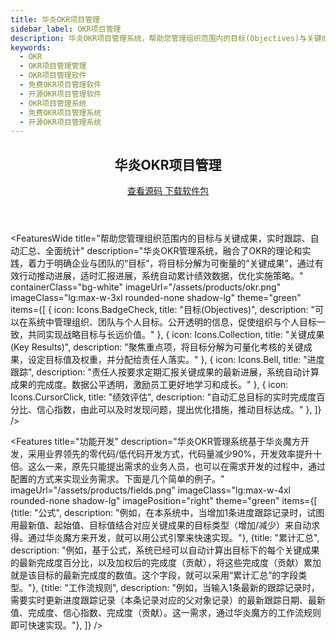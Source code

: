 ```yaml
---
title: 华炎OKR项目管理
sidebar_label: OKR项目管理
description: 华炎OKR项目管理系统，帮助您管理组织范围内的目标(Objectives)与关键成果(Key Results)，实时跟踪、自动汇总、全面统计。系统使用华炎魔方平台可视化配置实现，基于元数据驱动，可以快速自定义。
keywords:
  - OKR
  - OKR项目管理管理
  - OKR项目管理软件
  - 免费OKR项目管理软件
  - 开源OKR项目管理软件
  - OKR项目管理系统
  - 免费OKR项目管理系统
  - 开源OKR项目管理系统
---
```





<header class="py-6 border-b border-gray-200">
  <div class="mx-auto px-4 sm:px-6 lg:px-8">
    <div class="md:flex md:items-center md:justify-between">
      <div class="flex-1 min-w-0">
        <h2 class="text-2xl font-bold leading-7 text-gray-900 sm:text-3xl sm:truncate">
          华炎OKR项目管理
        </h2>
      </div>
      <div class="mt-4 flex md:mt-0 md:ml-4">
        <a href="https://github.com/steedos/okr-management-app/blob/master/README_cn.md" class="inline-flex items-center px-4 py-2 border border-gray-300 rounded-md shadow-sm text-sm font-medium text-gray-700 bg-white hover:bg-gray-50 focus:outline-none focus:ring-2 focus:ring-offset-2 focus:ring-indigo-500">
          查看源码
        </a>
        <a href="https://github.com/steedos/okr-management-app/releases" class="ml-3 inline-flex items-center px-4 py-2 border border-transparent rounded-md shadow-sm text-sm font-medium text-white bg-indigo-600 hover:bg-indigo-700 hover:text-white focus:outline-none focus:ring-2 focus:ring-offset-2 focus:ring-indigo-500">
          下载软件包
        </a>
      </div>
    </div>
  </div>
</header>


<FeaturesWide
  title="帮助您管理组织范围内的目标与关键成果，实时跟踪、自动汇总、全面统计"
  description="华炎OKR管理系统，融合了OKR的理论和实践，着力于明确企业与团队的“目标”，将目标分解为可衡量的“关键成果”，通过有效行动推动进展，适时汇报进展，系统自动累计绩效数据，优化实施策略。"
  containerClass="bg-white"
  imageUrl="/assets/products/okr.png"
  imageClass="lg:max-w-3xl rounded-none shadow-lg"
  theme="green"
  items={[
    {
      icon: Icons.BadgeCheck,
      title: "目标(Objectives)", 
      description: "可以在系统中管理组织、团队与个人目标。公开透明的信息，促使组织与个人目标一致，共同实现战略目标与长远价值。"
    },
    {
      icon: Icons.Collection,
      title: "关键成果(Key Results)", 
      description: "聚焦重点项，将目标分解为可量化考核的关键成果，设定目标值及权重，并分配给责任人落实。"
    },
    {
      icon: Icons.Bell,
      title: "进度跟踪", 
      description: "责任人按要求定期汇报关键成果的最新进展，系统自动计算成果的完成度。数据公平透明，激励员工更好地学习和成长。"
    },
    {
      icon: Icons.CursorClick,
      title: "绩效评估", 
      description: "自动汇总目标的实时完成度百分比、信心指数，由此可以及时发现问题，提出优化措施，推动目标达成。"
    },
  ]}
/>

<Features 
  title="功能开发"
  description="华炎OKR管理系统基于华炎魔方开发，采用业界领先的零代码/低代码开发方式，代码量减少90%，开发效率提升十倍。这么一来，原先只能提出需求的业务人员，也可以在需求开发的过程中，通过配置的方式来实现业务需求。下面是几个简单的例子。"
  imageUrl="/assets/products/fields.png"
  imageClass="lg:max-w-4xl rounded-none shadow-lg"
  imagePosition="right"
  theme="green"
  items={[
    {title: "公式", description: "例如，在本系统中，当增加1条进度跟踪记录时，试图用最新值、起始值、目标值结合对应关键成果的目标类型（增加/减少）来自动求得。通过华炎魔方来开发，就可以用公式引擎来快速实现。"},
    {title: "累计汇总", description: "例如，基于公式，系统已经可以自动计算出目标下的每个关键成果的最新完成度百分比，以及加权后的完成度（贡献），将这些完成度（贡献）累加就是该目标的最新完成度的数值。这个字段，就可以采用“累计汇总”的字段类型。"},
    {title: "工作流规则", description: "例如，当输入1条最新的跟踪记录时，需要实时更新进度跟踪记录（本条记录对应的父对象记录）的最新跟踪日期、最新值、完成度、信心指数、完成度（贡献）。这一需求，通过华炎魔方的工作流规则即可快速实现。"},
  ]}
/>